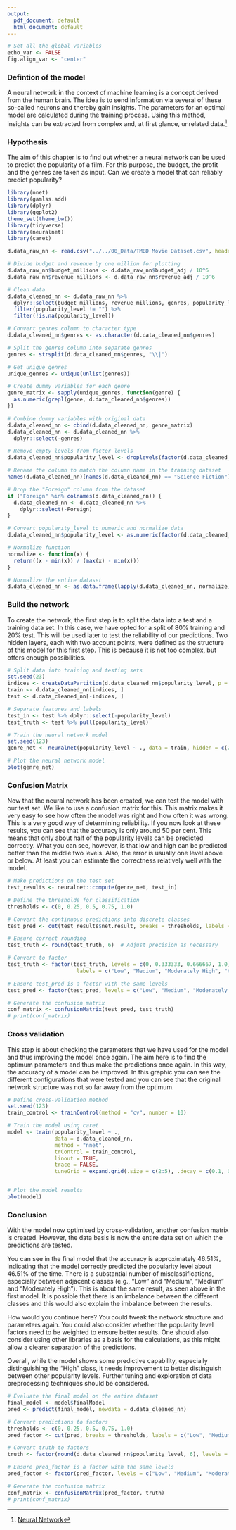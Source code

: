 ```yaml
---
output:
  pdf_document: default
  html_document: default
---
```

```r
# Set all the global variables
echo_var <- FALSE
fig.align_var <- "center"

```

### Defintion of the model

A neural network in the context of machine learning is a concept derived from the human brain. The idea is to send information via several of these so-called neurons and thereby gain insights. The parameters for an optimal model are calculated during the training process. Using this method, insights can be extracted from complex and, at first glance, unrelated data.[^4]


[^4]:[Neural Network](https://en.wikipedia.org/wiki/Neural_network_(machine_learning))

### Hypothesis

The aim of this chapter is to find out whether a neural network can be used to predict the popularity of a film. For this purpose, the budget, the profit and the genres are taken as input. Can we create a model that can reliably predict popularity?


```r
library(nnet)
library(gamlss.add)
library(dplyr)
library(ggplot2)
theme_set(theme_bw())
library(tidyverse)
library(neuralnet)
library(caret)
```

```r
d.data_raw_nn <- read.csv("../../00_Data/TMBD Movie Dataset.csv", header = TRUE, stringsAsFactors = TRUE)
```

```r
# Divide budget and revenue by one million for plotting
d.data_raw_nn$budget_millions <- d.data_raw_nn$budget_adj / 10^6
d.data_raw_nn$revenue_millions <- d.data_raw_nn$revenue_adj / 10^6

# Clean data
d.data_cleaned_nn <- d.data_raw_nn %>%
  dplyr::select(budget_millions, revenue_millions, genres, popularity_level) %>%
  filter(popularity_level != "") %>%
  filter(!is.na(popularity_level))

# Convert genres column to character type
d.data_cleaned_nn$genres <- as.character(d.data_cleaned_nn$genres)

# Split the genres column into separate genres
genres <- strsplit(d.data_cleaned_nn$genres, "\\|")

# Get unique genres
unique_genres <- unique(unlist(genres))

# Create dummy variables for each genre
genre_matrix <- sapply(unique_genres, function(genre) {
  as.numeric(grepl(genre, d.data_cleaned_nn$genres))
})

# Combine dummy variables with original data
d.data_cleaned_nn <- cbind(d.data_cleaned_nn, genre_matrix)
d.data_cleaned_nn <- d.data_cleaned_nn %>%
  dplyr::select(-genres)

# Remove empty levels from factor levels
d.data_cleaned_nn$popularity_level <- droplevels(factor(d.data_cleaned_nn$popularity_level))

# Rename the column to match the column name in the training dataset
names(d.data_cleaned_nn)[names(d.data_cleaned_nn) == "Science Fiction"] <- "ScienceFiction"

# Drop the "Foreign" column from the dataset
if ("Foreign" %in% colnames(d.data_cleaned_nn)) {
  d.data_cleaned_nn <- d.data_cleaned_nn %>%
    dplyr::select(-Foreign)
}

# Convert popularity_level to numeric and normalize data
d.data_cleaned_nn$popularity_level <- as.numeric(factor(d.data_cleaned_nn$popularity_level, levels = c("Low", "Medium", "Moderately High", "High"))) - 1

# Normalize function
normalize <- function(x) {
  return((x - min(x)) / (max(x) - min(x)))
}

# Normalize the entire dataset
d.data_cleaned_nn <- as.data.frame(lapply(d.data_cleaned_nn, normalize))
```


### Build the network

To create the network, the first step is to split the data into a test and a training data set. In this case, we have opted for a split of 80% training and 20% test. This will be used later to test the reliability of our predictions.
Two hidden layers, each with two account points, were defined as the structure of this model for this first step. This is because it is not too complex, but offers enough possibilities.

```r
# Split data into training and testing sets
set.seed(23)
indices <- createDataPartition(d.data_cleaned_nn$popularity_level, p = 0.8, list = FALSE)
train <- d.data_cleaned_nn[indices, ]
test <- d.data_cleaned_nn[-indices, ]

# Separate features and labels
test_in <- test %>% dplyr::select(-popularity_level)
test_truth <- test %>% pull(popularity_level)
```

```r
# Train the neural network model
set.seed(123)
genre_net <- neuralnet(popularity_level ~ ., data = train, hidden = c(2, 2), stepmax = 1000000)

```


```r
# Plot the neural network model
plot(genre_net)
```


### Confusion Matrix

Now that the neural network has been created, we can test the model with our test set. We like to use a confusion matrix for this. This matrix makes it very easy to see how often the model was right and how often it was wrong. This is a very good way of determining reliability. If you now look at these results, you can see that the accuracy is only around 50 per cent. This means that only about half of the popularity levels can be predicted correctly. What you can see, however, is that low and high can be predicted better than the middle two levels. Also, the error is usually one level above or below. At least you can estimate the correctness relatively well with the model.
```r
# Make predictions on the test set
test_results <- neuralnet::compute(genre_net, test_in)
```

```r
# Define the thresholds for classification
thresholds <- c(0, 0.25, 0.5, 0.75, 1.0)

# Convert the continuous predictions into discrete classes
test_pred <- cut(test_results$net.result, breaks = thresholds, labels = c("Low", "Medium", "Moderately High", "High"), include.lowest = TRUE)

# Ensure correct rounding
test_truth <- round(test_truth, 6)  # Adjust precision as necessary

# Convert to factor
test_truth <- factor(test_truth, levels = c(0, 0.333333, 0.666667, 1.0), 
                      labels = c("Low", "Medium", "Moderately High", "High"))
```

```r
# Ensure test_pred is a factor with the same levels
test_pred <- factor(test_pred, levels = c("Low", "Medium", "Moderately High", "High"))

# Generate the confusion matrix
conf_matrix <- confusionMatrix(test_pred, test_truth)
# print(conf_matrix)
```

### Cross validation

This step is about checking the parameters that we have used for the model and thus improving the model once again. The aim here is to find the optimum parameters and thus make the predictions once again. In this way, the accuracy of a model can be improved. In this graphic you can see the different configurations that were tested and you can see that the original network structure was not so far away from the optimum.
```r

# Define cross-validation method
set.seed(123)
train_control <- trainControl(method = "cv", number = 10)

# Train the model using caret
model <- train(popularity_level ~ ., 
               data = d.data_cleaned_nn, 
               method = "nnet", 
               trControl = train_control, 
               linout = TRUE,
               trace = FALSE,
               tuneGrid = expand.grid(.size = c(2:5), .decay = c(0.1, 0.5, 1, 1.5, 2)))


# Plot the model results
plot(model)
```

### Conclusion

With the model now optimised by cross-validation, another confusion matrix is created. However, the data basis is now the entire data set on which the predictions are tested. 

You can see in the final model that the accuracy is approximately 46.51%, indicating that the model correctly predicted the popularity level about 46.51% of the time. There is a substantial number of misclassifications, especially between adjacent classes (e.g., "Low" and "Medium", "Medium" and "Moderately High"). This is about the same result, as seen above in the first model. It is possible that there is an imbalance between the different classes and this would also explain the imbalance between the results.

How would you continue here? You could tweak the network structure and parameters again. You could also consider whether the popularity level factors need to be weighted to ensure better results. One should also consider using other libraries as a basis for the calculations, as this might allow a clearer separation of the predictions.

Overall, while the model shows some predictive capability, especially distinguishing the "High" class, it needs improvement to better distinguish between other popularity levels. Further tuning and exploration of data preprocessing techniques should be considered.
```r
# Evaluate the final model on the entire dataset
final_model <- model$finalModel
pred <- predict(final_model, newdata = d.data_cleaned_nn)

# Convert predictions to factors
thresholds <- c(0, 0.25, 0.5, 0.75, 1.0)
pred_factor <- cut(pred, breaks = thresholds, labels = c("Low", "Medium", "Moderately High", "High"), include.lowest = TRUE)

# Convert truth to factors
truth <- factor(round(d.data_cleaned_nn$popularity_level, 6), levels = c(0, 0.333333, 0.666667, 1.0), labels = c("Low", "Medium", "Moderately High", "High"))

# Ensure pred_factor is a factor with the same levels
pred_factor <- factor(pred_factor, levels = c("Low", "Medium", "Moderately High", "High"))

# Generate the confusion matrix
conf_matrix <- confusionMatrix(pred_factor, truth)
# print(conf_matrix)
```
